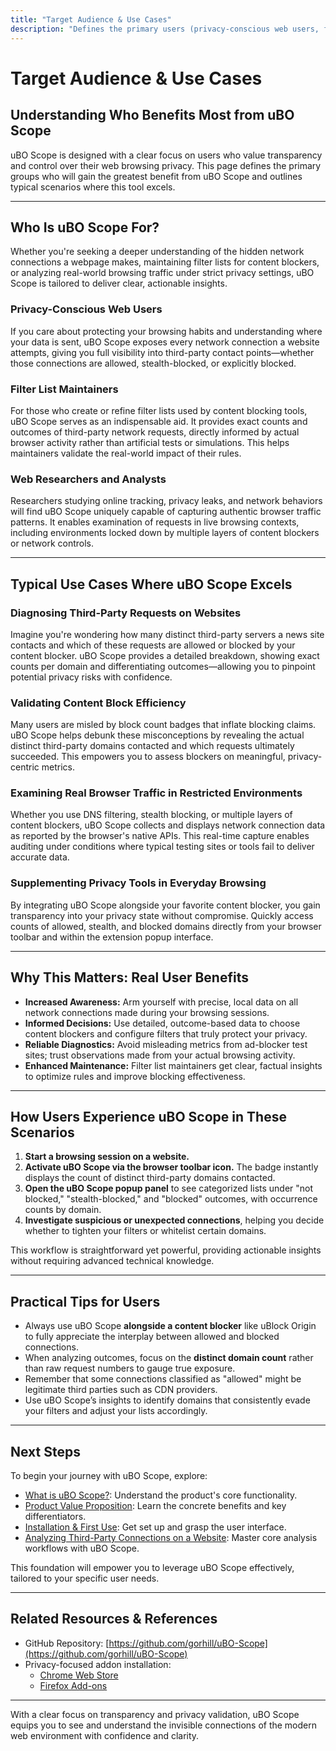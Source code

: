 ```yaml
---
title: "Target Audience & Use Cases"
description: "Defines the primary users (privacy-conscious web users, filter list maintainers, and web researchers), and highlights key scenarios like diagnosing third-party requests, validating content block efficiencies, and examining real browser traffic in locked-down environments."
---
```


# Target Audience & Use Cases

## Understanding Who Benefits Most from uBO Scope

uBO Scope is designed with a clear focus on users who value transparency and control over their web browsing privacy. This page defines the primary groups who will gain the greatest benefit from uBO Scope and outlines typical scenarios where this tool excels.

---

## Who Is uBO Scope For?

Whether you're seeking a deeper understanding of the hidden network connections a webpage makes, maintaining filter lists for content blockers, or analyzing real-world browsing traffic under strict privacy settings, uBO Scope is tailored to deliver clear, actionable insights.

### Privacy-Conscious Web Users

If you care about protecting your browsing habits and understanding where your data is sent, uBO Scope exposes every network connection a website attempts, giving you full visibility into third-party contact points—whether those connections are allowed, stealth-blocked, or explicitly blocked.

### Filter List Maintainers

For those who create or refine filter lists used by content blocking tools, uBO Scope serves as an indispensable aid. It provides exact counts and outcomes of third-party network requests, directly informed by actual browser activity rather than artificial tests or simulations. This helps maintainers validate the real-world impact of their rules.

### Web Researchers and Analysts

Researchers studying online tracking, privacy leaks, and network behaviors will find uBO Scope uniquely capable of capturing authentic browser traffic patterns. It enables examination of requests in live browsing contexts, including environments locked down by multiple layers of content blockers or network controls.

---

## Typical Use Cases Where uBO Scope Excels

### Diagnosing Third-Party Requests on Websites

Imagine you're wondering how many distinct third-party servers a news site contacts and which of these requests are allowed or blocked by your content blocker. uBO Scope provides a detailed breakdown, showing exact counts per domain and differentiating outcomes—allowing you to pinpoint potential privacy risks with confidence.

### Validating Content Block Efficiency

Many users are misled by block count badges that inflate blocking claims. uBO Scope helps debunk these misconceptions by revealing the actual distinct third-party domains contacted and which requests ultimately succeeded. This empowers you to assess blockers on meaningful, privacy-centric metrics.

### Examining Real Browser Traffic in Restricted Environments

Whether you use DNS filtering, stealth blocking, or multiple layers of content blockers, uBO Scope collects and displays network connection data as reported by the browser's native APIs. This real-time capture enables auditing under conditions where typical testing sites or tools fail to deliver accurate data.

### Supplementing Privacy Tools in Everyday Browsing

By integrating uBO Scope alongside your favorite content blocker, you gain transparency into your privacy state without compromise. Quickly access counts of allowed, stealth, and blocked domains directly from your browser toolbar and within the extension popup interface.

---

## Why This Matters: Real User Benefits

- **Increased Awareness:** Arm yourself with precise, local data on all network connections made during your browsing sessions.
- **Informed Decisions:** Use detailed, outcome-based data to choose content blockers and configure filters that truly protect your privacy.
- **Reliable Diagnostics:** Avoid misleading metrics from ad-blocker test sites; trust observations made from your actual browsing activity.
- **Enhanced Maintenance:** Filter list maintainers get clear, factual insights to optimize rules and improve blocking effectiveness.

---

## How Users Experience uBO Scope in These Scenarios

1. **Start a browsing session on a website.**
2. **Activate uBO Scope via the browser toolbar icon.** The badge instantly displays the count of distinct third-party domains contacted.
3. **Open the uBO Scope popup panel** to see categorized lists under "not blocked," "stealth-blocked," and "blocked" outcomes, with occurrence counts by domain.
4. **Investigate suspicious or unexpected connections**, helping you decide whether to tighten your filters or whitelist certain domains.

This workflow is straightforward yet powerful, providing actionable insights without requiring advanced technical knowledge.

---

## Practical Tips for Users

- Always use uBO Scope **alongside a content blocker** like uBlock Origin to fully appreciate the interplay between allowed and blocked connections.
- When analyzing outcomes, focus on the **distinct domain count** rather than raw request numbers to gauge true exposure.
- Remember that some connections classified as "allowed" might be legitimate third parties such as CDN providers.
- Use uBO Scope’s insights to identify domains that consistently evade your filters and adjust your lists accordingly.

---

## Next Steps

To begin your journey with uBO Scope, explore:

- [What is uBO Scope?](/overview/introduction-and-value/what-is-ubo-scope): Understand the product's core functionality.
- [Product Value Proposition](/overview/introduction-and-value/value-proposition): Learn the concrete benefits and key differentiators.
- [Installation & First Use](/guides/getting-started/installation-and-setup): Get set up and grasp the user interface.
- [Analyzing Third-Party Connections on a Website](/guides/core-workflows/analyzing-connections): Master core analysis workflows with uBO Scope.

This foundation will empower you to leverage uBO Scope effectively, tailored to your specific user needs.

---

## Related Resources & References

- GitHub Repository: [https://github.com/gorhill/uBO-Scope](https://github.com/gorhill/uBO-Scope)
- Privacy-focused addon installation:
  - [Chrome Web Store](https://chrome.google.com/webstore/detail/ubo-scope/bbdpgcaljkaaigfcomhidmneffjjjfgp)
  - [Firefox Add-ons](https://addons.mozilla.org/firefox/addon/ubo-scope/)

---

With a clear focus on transparency and privacy validation, uBO Scope equips you to see and understand the invisible connections of the modern web environment with confidence and clarity.

